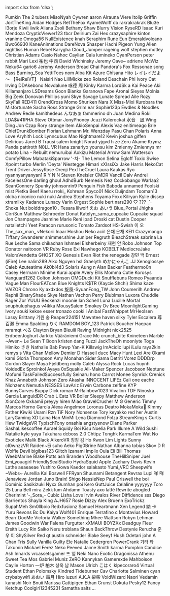 ﻿import clsx from 'clsx';


<!-- Reminder that not only HTML chars have to be escaped, MDX chars also need to be (such as a space followed by an underscore). -->
<Patronelt k="0" ias="1" sp="0" >Pumkin</Patronelt> <Patronelt k="0" ias="0" sp="0" >The 2 tubers</Patronelt> <Patronelt k="0" ias="1" sp="0" >MisoNyah</Patronelt> <Patronelt k="0" ias="0" sp="0" >Cywren</Patronelt> <Patronelt k="0" ias="0" sp="0" >aaron</Patronelt> 
<Patronelt k="0" ias="0" sp="0" >Alrauna</Patronelt> <Patronelt k="0" ias="1" sp="0" >Viere</Patronelt> <Patronelt k="0" ias="1" sp="0" >Itolip</Patronelt> <Patronelt k="0" ias="1" sp="0" >Griffin</Patronelt> <Patronelt k="0" ias="1" sp="0" >JortTheKing</Patronelt> 
<Patronelt k="0" ias="0" sp="0" >Aidan Hodges</Patronelt> <Patronelt k="0" ias="0" sp="0" >RetTheFox</Patronelt> <Patronelt k="0" ias="0" sp="0" >AyameWolff</Patronelt> <Patronelt k="0" ias="0" sp="0" >cb</Patronelt> <Patronelt k="0" ias="0" sp="0" >rakrakrakrak</Patronelt> 
<Patronelt k="0" ias="1" sp="0" >Blu3e</Patronelt> <Patronelt k="0" ias="1" sp="0" >I3orje</Patronelt> <Patronelt k="0" ias="1" sp="0" >Kiwii iiwik</Patronelt> <Patronelt k="0" ias="0" sp="0" >Aliana</Patronelt> <Patronelt k="0" ias="1" sp="0" >Zsoli</Patronelt> 
<Patronelt k="0" ias="0" sp="0" >Bethany Shaw</Patronelt> <Patronelt k="0" ias="0" sp="0" >Blurry Vision</Patronelt> <Patronelt k="0" ias="1" sp="0" >RyseRD</Patronelt> <Patronelt k="0" ias="0" sp="0" >Isaac Kuri Mendoza</Patronelt> <Patronelt k="0" ias="1" sp="0" >CrypticViewer123</Patronelt> 
<Patronelt k="0" ias="1" sp="0" >tbcr</Patronelt> <Patronelt k="0" ias="1" sp="0" >Delirium</Patronelt> <Patronelt k="0" ias="0" sp="0" >Zai Hex</Patronelt> <Patronelt k="0" ias="0" sp="0" >crazysaphire</Patronelt> <Patronelt k="0" ias="0" sp="0" >kinton</Patronelt> 
<Patronelt k="0" ias="1" sp="0" >vranime</Patronelt> <Patronelt k="0" ias="0" sp="0" >Omega56</Patronelt> <Patronelt k="0" ias="1" sp="0" >NullExistence</Patronelt> <Patronelt k="0" ias="1" sp="0" >knah</Patronelt> <Patronelt k="0" ias="0" sp="0" >Seraphim Rune</Patronelt> 
<Patronelt k="0" ias="0" sp="0" >Eun</Patronelt> <Patronelt k="0" ias="0" sp="0" >Emeraldvolcano</Patronelt> <Patronelt k="0" ias="0" sp="0" >Bwc66930</Patronelt> <Patronelt k="0" ias="1" sp="0" >KaneAnimations</Patronelt> <Patronelt k="0" ias="0" sp="0" >DareNova</Patronelt> 
<Patronelt k="0" ias="1" sp="0" >Shasper</Patronelt> <Patronelt k="0" ias="1" sp="0" >Hachi Pigeon</Patronelt> <Patronelt k="0" ias="0" sp="0" >Yung Alien</Patronelt> <Patronelt k="0" ias="0" sp="0" >nightliss</Patronelt> <Patronelt k="0" ias="0" sp="0" >Human Rebel</Patronelt> 
<Patronelt k="0" ias="1" sp="0" >Karygha</Patronelt> <Patronelt k="0" ias="0" sp="0" >Cloud&#0095;Jumper</Patronelt> <Patronelt k="0" ias="1" sp="0" >rageing wolf</Patronelt> <Patronelt k="0" ias="1" sp="0" >stephen motley</Patronelt> <Patronelt k="0" ias="0" sp="0" >Christian Adams</Patronelt> 
<Patronelt k="0" ias="0" sp="0" >Casio</Patronelt> <Patronelt k="0" ias="0" sp="0" >Nahoc</Patronelt> <Patronelt k="0" ias="1" sp="0" >Caylian Cala</Patronelt> <Patronelt k="0" ias="0" sp="0" >lumineko</Patronelt> <Patronelt k="0" ias="1" sp="0" >CyanPerson</Patronelt> 
<Patronelt k="0" ias="0" sp="0" >peter rabbit</Patronelt> <Patronelt k="0" ias="0" sp="0" >Mari</Patronelt> <Patronelt k="0" ias="0" sp="0" >Lexi</Patronelt> <Patronelt k="0" ias="1" sp="0" >祐也 中西</Patronelt> <Patronelt k="0" ias="1" sp="0" >David Wichinsky</Patronelt> 
<Patronelt k="0" ias="1" sp="0" >Jeremy</Patronelt> <Patronelt k="0" ias="1" sp="0" >Oave&#0126;</Patronelt> <Patronelt k="0" ias="0" sp="0" >adriene</Patronelt> <Patronelt k="0" ias="0" sp="0" >McWiz</Patronelt> <Patronelt k="0" ias="1" sp="0" >Neku64</Patronelt> 
<Patronelt k="0" ias="0" sp="0" >gario6</Patronelt> <Patronelt k="0" ias="1" sp="0" >Jeremy Anderson</Patronelt> <Patronelt k="0" ias="0" sp="0" >Bread Chai</Patronelt> <Patronelt k="0" ias="1" sp="0" >Pandora&#0039;s Fox</Patronelt> <Patronelt k="0" ias="1" sp="0" >Ressonae</Patronelt> 
<Patronelt k="0" ias="1" sp="0" >song</Patronelt> <Patronelt k="0" ias="0" sp="0" >Bass</Patronelt> <Patronelt k="0" ias="1" sp="0" >Burning&#0095;Sea</Patronelt> <Patronelt k="0" ias="0" sp="0" >YettiToes</Patronelt> <Patronelt k="0" ias="0" sp="0" >nom</Patronelt> 
<Patronelt k="0" ias="0" sp="0" >Aiba</Patronelt> <Patronelt k="0" ias="1" sp="0" >Kit Azure</Patronelt> <Patronelt k="0" ias="1" sp="0" >Chīsana Hito</Patronelt> <Patronelt k="0" ias="1" sp="0" >レイレイだよ～ 【ReiReiVT】</Patronelt> <Patronelt k="0" ias="0" sp="0" >Naisiri Nao</Patronelt> 
<Patronelt k="0" ias="1" sp="0" >LillMicke</Patronelt> <Patronelt k="0" ias="0" sp="0" >zeo</Patronelt> <Patronelt k="0" ias="0" sp="0" >Roland Deschain</Patronelt> <Patronelt k="0" ias="1" sp="0" >Phi</Patronelt> <Patronelt k="0" ias="0" sp="0" >Ivory</Patronelt> 
<Patronelt k="0" ias="1" sp="0" >Cat Irving</Patronelt> <Patronelt k="0" ias="0" sp="0" >DDAkebono</Patronelt> <Patronelt k="0" ias="0" sp="0" >Novdalune</Patronelt> <Patronelt k="0" ias="1" sp="0" >咏德 周</Patronelt> <Patronelt k="0" ias="0" sp="0" >Kinky Karma</Patronelt> 
<Patronelt k="0" ias="1" sp="0" >LordSk</Patronelt> <Patronelt k="0" ias="0" sp="0" >a</Patronelt> <Patronelt k="0" ias="0" sp="0" >Kai Peace</Patronelt> <Patronelt k="0" ias="0" sp="0" >Aki</Patronelt> <Patronelt k="0" ias="1" sp="0" >Killamanjaro</Patronelt> 
<Patronelt k="0" ias="0" sp="0" >LSDreams</Patronelt> <Patronelt k="0" ias="1" sp="0" >Goon</Patronelt> <Patronelt k="0" ias="0" sp="0" >Bianka Garanova</Patronelt> <Patronelt k="0" ias="1" sp="0" >Fape</Patronelt> <Patronelt k="0" ias="1" sp="0" >Aronai Sieyes</Patronelt> 
<Patronelt k="0" ias="1" sp="0" >Molnia</Patronelt> <Patronelt k="0" ias="0" sp="0" >Big Zeek</Patronelt> <Patronelt k="0" ias="0" sp="0" >Donovan Phillips</Patronelt> <Patronelt k="0" ias="0" sp="0" >yuni</Patronelt> <Patronelt k="0" ias="0" sp="0" >Skye Savage</Patronelt> 
<Patronelt k="0" ias="0" sp="0" >Lunate Spread</Patronelt> <Patronelt k="0" ias="1" sp="0" >Aile Rozy</Patronelt> <Patronelt k="0" ias="1" sp="0" >SkyFall</Patronelt> <Patronelt k="0" ias="0" sp="0" >RED411</Patronelt> <Patronelt k="0" ias="0" sp="0" >OrendCross</Patronelt> 
<Patronelt k="0" ias="0" sp="0" >Momo Shuriken</Patronelt> <Patronelt k="0" ias="0" sp="0" >Nara X</Patronelt> <Patronelt k="0" ias="0" sp="0" >Miss&#0045;Mixi</Patronelt> <Patronelt k="0" ias="1" sp="0" >Kurobara the Misfortunate</Patronelt> <Patronelt k="0" ias="0" sp="0" >Sacha Ross</Patronelt> 
<Patronelt k="0" ias="1" sp="0" >Strange Grim</Patronelt> <Patronelt k="0" ias="1" sp="0" >ear</Patronelt> <Patronelt k="0" ias="0" sp="0" >Sophie123p</Patronelt> <Patronelt k="0" ias="0" sp="0" >Ewdles &#0038; Noodles</Patronelt> <Patronelt k="0" ias="1" sp="0" >Andrew Redle</Patronelt> 
<Patronelt k="0" ias="0" sp="0" >kamithedeus</Patronelt> <Patronelt k="0" ias="0" sp="0" >んなあぁ</Patronelt> <Patronelt k="0" ias="1" sp="0" >fammerino</Patronelt> <Patronelt k="0" ias="1" sp="0" >dh</Patronelt> <Patronelt k="0" ias="0" sp="0" >Juan Medina</Patronelt> 
<Patronelt k="0" ias="0" sp="0" >Roki</Patronelt> <Patronelt k="0" ias="0" sp="0" >LDA&#0036;&#0035;41PHA</Patronelt> <Patronelt k="0" ias="1" sp="0" >Steve Ottmar</Patronelt> <Patronelt k="0" ias="1" sp="0" >JonyPhoney</Patronelt> <Patronelt k="0" ias="0" sp="0" >Jcuzi</Patronelt> 
<Patronelt k="0" ias="0" sp="0" >Kalerockat</Patronelt> <Patronelt k="0" ias="1" sp="0" >水音　凪</Patronelt> <Patronelt k="0" ias="0" sp="0" >Wing Ding</Patronelt> <Patronelt k="0" ias="1" sp="0" >Jon Czap</Patronelt> <Patronelt k="0" ias="0" sp="0" >Rory</Patronelt> 
<Patronelt k="0" ias="1" sp="0" >strange item</Patronelt> <Patronelt k="0" ias="1" sp="0" >AkioSenpai</Patronelt> <Patronelt k="0" ias="1" sp="0" >Alexis Vaz</Patronelt> <Patronelt k="0" ias="1" sp="0" >enitimeago</Patronelt> <Patronelt k="0" ias="0" sp="0" >Brie</Patronelt> 
<Patronelt k="0" ias="0" sp="0" >ChiefDrunkBomber</Patronelt> <Patronelt k="0" ias="1" sp="0" >Florian Lehmann</Patronelt> <Patronelt k="0" ias="1" sp="0" >Mr&#0046; Wenzday</Patronelt> <Patronelt k="0" ias="1" sp="0" >Pasu Chan</Patronelt> <Patronelt k="0" ias="0" sp="0" >Polaris</Patronelt> 
<Patronelt k="0" ias="1" sp="0" >Anna Love</Patronelt> <Patronelt k="0" ias="1" sp="0" >Aryhith</Patronelt> <Patronelt k="0" ias="0" sp="0" >Lock</Patronelt> <Patronelt k="0" ias="0" sp="0" >Lynncubus</Patronelt> <Patronelt k="0" ias="1" sp="0" >Mao</Patronelt> 
<Patronelt k="0" ias="0" sp="0" >Nightmare12</Patronelt> <Patronelt k="0" ias="0" sp="0" >Kevin</Patronelt> <Patronelt k="0" ias="1" sp="0" >joshua giffen</Patronelt> <Patronelt k="0" ias="0" sp="0" >Delirious</Patronelt> <Patronelt k="0" ias="0" sp="0" >Jared B Trausi</Patronelt> 
<Patronelt k="0" ias="0" sp="0" >salem knight</Patronelt> <Patronelt k="0" ias="1" sp="0" >Norad</Patronelt> <Patronelt k="0" ias="0" sp="0" >yjgvd</Patronelt> <Patronelt k="0" ias="1" sp="0" >h ze</Patronelt> <Patronelt k="0" ias="1" sp="0" >Zeru Akame</Patronelt> 
<Patronelt k="0" ias="0" sp="0" >Krymz Panda</Patronelt> <Patronelt k="0" ias="0" sp="0" >pattiroth</Patronelt> <Patronelt k="0" ias="0" sp="0" >N0LL VR</Patronelt> <Patronelt k="0" ias="0" sp="0" >Hana</Patronelt> <Patronelt k="0" ias="0" sp="0" >zanariyo</Patronelt> 
<Patronelt k="0" ias="1" sp="0" >younsu kim</Patronelt> <Patronelt k="0" ias="1" sp="0" >Zmienny Zmiennys</Patronelt> <Patronelt k="0" ias="0" sp="0" >mr potato</Patronelt> <Patronelt k="0" ias="0" sp="0" >Lina &#0045; Rebuilt</Patronelt> <Patronelt k="0" ias="1" sp="0" >nemuruibai</Patronelt> 
<Patronelt k="0" ias="1" sp="0" >Aokizu</Patronelt> <Patronelt k="0" ias="0" sp="0" >Material Arrow</Patronelt> <Patronelt k="0" ias="1" sp="0" >Sam Watterson</Patronelt> <Patronelt k="0" ias="0" sp="0" >ComfyPillow</Patronelt> <Patronelt k="0" ias="0" sp="0" >MabatakiSparrow</Patronelt> 
<Patronelt k="0" ias="0" sp="0" >&#0039;&#0045;차&#0045;</Patronelt> <Patronelt k="0" ias="0" sp="0" >The Lemon</Patronelt> <Patronelt k="0" ias="0" sp="0" >Selina Egloff</Patronelt> <Patronelt k="0" ias="0" sp="0" >Toxic Swise</Patronelt> <Patronelt k="0" ias="1" sp="0" >Xpoint</Patronelt> 
<Patronelt k="0" ias="0" sp="0" >turbo</Patronelt> <Patronelt k="0" ias="0" sp="0" >Merlin &#0039;Deyta&#0039; Niestegge</Patronelt> <Patronelt k="0" ias="1" sp="0" >Himari</Patronelt> <Patronelt k="0" ias="0" sp="0" >xXIssiXx</Patronelt> <Patronelt k="0" ias="0" sp="0" >Jake Harris</Patronelt> 
<Patronelt k="0" ias="1" sp="0" >NekoCat</Patronelt> <Patronelt k="0" ias="0" sp="0" >Trent Driver</Patronelt> <Patronelt k="0" ias="0" sp="0" >JessyRose</Patronelt> <Patronelt k="0" ias="0" sp="0" >Orenji</Patronelt> <Patronelt k="0" ias="0" sp="0" >PexTheCruel</Patronelt> 
<Patronelt k="0" ias="0" sp="0" >Laura Kaukas</Patronelt> <Patronelt k="0" ias="1" sp="0" >Ryo</Patronelt> <Patronelt k="0" ias="0" sp="0" >nyannyanyanyan1</Patronelt> <Patronelt k="0" ias="0" sp="0" >R Y N N</Patronelt> <Patronelt k="0" ias="1" sp="0" >Steven Kneisler</Patronelt> 
<Patronelt k="0" ias="0" sp="0" >CMDR Vancil</Patronelt> <Patronelt k="0" ias="0" sp="0" >Dalv Andrei</Patronelt> <Patronelt k="0" ias="0" sp="0" >FacelessOne</Patronelt> <Patronelt k="0" ias="0" sp="0" >darling ghoul</Patronelt> <Patronelt k="0" ias="1" sp="0" >AdhdBurb</Patronelt> 
<Patronelt k="0" ias="0" sp="0" >Nemesis</Patronelt> <Patronelt k="0" ias="0" sp="0" >Nez</Patronelt> <Patronelt k="0" ias="1" sp="0" >Cockobango</Patronelt> <Patronelt k="0" ias="0" sp="0" >Warlaa2</Patronelt> <Patronelt k="0" ias="0" sp="0" >SeanConnery</Patronelt> 
<Patronelt k="0" ias="1" sp="0" >Spunky</Patronelt> <Patronelt k="0" ias="1" sp="0" >johnsonrin9</Patronelt> <Patronelt k="0" ias="0" sp="0" >Penguin Fish</Patronelt> <Patronelt k="0" ias="0" sp="0" >Baboda</Patronelt> <Patronelt k="0" ias="1" sp="0" >unnamed</Patronelt> 
<Patronelt k="0" ias="1" sp="0" >Foolski</Patronelt> <Patronelt k="0" ias="1" sp="0" >mist</Patronelt> <Patronelt k="0" ias="1" sp="0" >Pietka</Patronelt> <Patronelt k="0" ias="0" sp="0" >Beef Kaeru</Patronelt> <Patronelt k="0" ias="1" sp="0" >rroki&#0095;</Patronelt> 
<Patronelt k="0" ias="1" sp="0" >Kohrean</Patronelt> <Patronelt k="0" ias="0" sp="0" >Spyco01</Patronelt> <Patronelt k="0" ias="0" sp="0" >Nick Duijndam</Patronelt> <Patronelt k="0" ias="0" sp="0" >Tooman13</Patronelt> <Patronelt k="0" ias="0" sp="0" >okiba niconico</Patronelt> 
<Patronelt k="0" ias="0" sp="0" >nuki nuki</Patronelt> <Patronelt k="0" ias="0" sp="0" >Andrea Stephens</Patronelt> <Patronelt k="0" ias="0" sp="0" >Toyama</Patronelt> <Patronelt k="0" ias="0" sp="0" >Foxx</Patronelt> <Patronelt k="0" ias="0" sp="0" >Kilryan</Patronelt> 
<Patronelt k="0" ias="0" sp="0" >Kylie</Patronelt> <Patronelt k="0" ias="0" sp="0" >dissep</Patronelt> <Patronelt k="0" ias="0" sp="0" >xtramilky</Patronelt> <Patronelt k="0" ias="0" sp="0" >Kadance Lunacy</Patronelt> <Patronelt k="0" ias="1" sp="0" >Varin</Patronelt> 
<Patronelt k="0" ias="0" sp="0" >Orgest</Patronelt> <Patronelt k="0" ias="0" sp="0" >Sophie</Patronelt> <Patronelt k="0" ias="0" sp="0" >bert</Patronelt> <Patronelt k="0" ias="0" sp="0" >nars290</Patronelt> <Patronelt k="0" ias="0" sp="0" >♡ &#0063;&#0063;&#0063; ˎˊ˗</Patronelt> 
<Patronelt k="0" ias="0" sp="0" >Shoka Nut</Patronelt> <Patronelt k="0" ias="0" sp="0" >bolddragon10 &#0046;</Patronelt> <Patronelt k="0" ias="1" sp="0" >Tesara</Patronelt> <Patronelt k="0" ias="1" sp="0" >lilwolf</Patronelt> <Patronelt k="0" ias="1" sp="0" >えお あいう</Patronelt> 
<Patronelt k="0" ias="0" sp="0" >Blue&#0095;Portal</Patronelt> <Patronelt k="0" ias="0" sp="0" >Jhigha</Patronelt> <Patronelt k="0" ias="0" sp="0" >CirriSun</Patronelt> <Patronelt k="0" ias="1" sp="0" >Matthew Schroeder</Patronelt> <Patronelt k="0" ias="0" sp="0" >Donut</Patronelt> 
<Patronelt k="0" ias="0" sp="0" >Katelyn&#0095;sama&#0095;cupcake Cupcake squad</Patronelt> <Patronelt k="0" ias="1" sp="0" >Jon Champagne</Patronelt> <Patronelt k="0" ias="0" sp="0" >Jasmine Marie</Patronelt> <Patronelt k="0" ias="0" sp="0" >Reni</Patronelt> <Patronelt k="0" ias="0" sp="0" >ipad</Patronelt> 
<Patronelt k="0" ias="0" sp="0" >Droski</Patronelt> <Patronelt k="0" ias="1" sp="0" >cat</Patronelt> <Patronelt k="0" ias="1" sp="0" >Dustin Cooper</Patronelt> <Patronelt k="0" ias="0" sp="0" >natalietchi</Patronelt> <Patronelt k="0" ias="0" sp="0" >Yeet</Patronelt> 
<Patronelt k="0" ias="0" sp="0" >Paracon</Patronelt> <Patronelt k="0" ias="0" sp="0" >rurusonic</Patronelt> <Patronelt k="0" ias="1" sp="0" >Tomato</Patronelt> <Patronelt k="0" ias="0" sp="0" >Zardsot</Patronelt> <Patronelt k="0" ias="0" sp="0" >HS&#0045;Swish</Patronelt> 
<Patronelt k="0" ias="0" sp="0" >이 오</Patronelt> <Patronelt k="0" ias="1" sp="0" >The&#0095;sax&#0095;man&#0095;</Patronelt> <Patronelt k="0" ias="0" sp="0" >vNekorii</Patronelt> <Patronelt k="0" ias="0" sp="0" >Inaar</Patronelt> <Patronelt k="0" ias="0" sp="0" >Hoshou Neko</Patronelt> 
<Patronelt k="0" ias="0" sp="0" >aciil</Patronelt> <Patronelt k="0" ias="1" sp="0" >은채 은채</Patronelt> <Patronelt k="0" ias="1" sp="0" >KEI1</Patronelt> <Patronelt k="0" ias="1" sp="0" >Crazymango</Patronelt> <Patronelt k="0" ias="0" sp="0" >Tiffany</Patronelt> 
<Patronelt k="0" ias="1" sp="0" >Swanderer</Patronelt> <Patronelt k="0" ias="0" sp="0" >shimmer&#0046;shine</Patronelt> <Patronelt k="0" ias="0" sp="0" >Juniper Regruth</Patronelt> <Patronelt k="0" ias="0" sp="0" >BleachStreak</Patronelt> <Patronelt k="0" ias="0" sp="0" >sabrina La Rue</Patronelt> 
<Patronelt k="0" ias="1" sp="0" >Leche Sama</Patronelt> <Patronelt k="0" ias="0" sp="0" >chikachan</Patronelt> <Patronelt k="0" ias="1" sp="0" >Ishmael Elsherbeiny</Patronelt> <Patronelt k="0" ias="0" sp="0" >재현 안</Patronelt> <Patronelt k="0" ias="1" sp="0" >Robo Johnson</Patronelt> 
<Patronelt k="0" ias="0" sp="0" >Top Donator</Patronelt> <Patronelt k="0" ias="0" sp="0" >naitooon</Patronelt> <Patronelt k="0" ias="0" sp="0" >VR Ruby Rose</Patronelt> <Patronelt k="0" ias="0" sp="0" >Exi Nawhego</Patronelt> <Patronelt k="0" ias="1" sp="0" >KOBELT</Patronelt> 
<Patronelt k="0" ias="0" sp="0" >MediocreJake</Patronelt> <Patronelt k="0" ias="0" sp="0" >ValoraVendetta</Patronelt> <Patronelt k="0" ias="0" sp="0" >GHOST XO</Patronelt> <Patronelt k="0" ias="0" sp="0" >Genesis Evan</Patronelt> <Patronelt k="0" ias="1" sp="0" >Riot the renegade</Patronelt> 
<Patronelt k="0" ias="1" sp="0" >창민 백</Patronelt> <Patronelt k="0" ias="0" sp="0" >Ernest &#0040;iFire&#0041; Lee</Patronelt> <Patronelt k="0" ias="1" sp="0" >nalim289</Patronelt> <Patronelt k="0" ias="1" sp="0" >Aiko Nguyen</Patronelt> <Patronelt k="0" ias="0" sp="0" >hsl</Patronelt> 
<Patronelt k="0" ias="1" sp="0" >Graelyth</Patronelt> <Patronelt k="0" ias="0" sp="0" >めかにゃんこ</Patronelt> <Patronelt k="0" ias="1" sp="0" >JJ</Patronelt> <Patronelt k="0" ias="0" sp="0" >Xenoglossye</Patronelt> <Patronelt k="0" ias="1" sp="0" >Caleb</Patronelt> 
<Patronelt k="0" ias="0" sp="0" >Azuteatime</Patronelt> <Patronelt k="0" ias="0" sp="0" >Ak0bl4d3</Patronelt> <Patronelt k="0" ias="1" sp="0" >Solaris Aung</Patronelt> <Patronelt k="0" ias="0" sp="0" >n</Patronelt> <Patronelt k="0" ias="0" sp="0" >Alan Backer</Patronelt> 
<Patronelt k="0" ias="0" sp="0" >Feathermo0n</Patronelt> <Patronelt k="0" ias="0" sp="0" >Casey Hermann</Patronelt> <Patronelt k="0" ias="0" sp="0" >Minime</Patronelt> <Patronelt k="0" ias="1" sp="0" >Kurai</Patronelt> <Patronelt k="0" ias="0" sp="0" >apple</Patronelt> 
<Patronelt k="0" ias="0" sp="0" >Avery Ellis</Patronelt> <Patronelt k="0" ias="0" sp="0" >Momma Cutie</Patronelt> <Patronelt k="0" ias="0" sp="0" >Korosys</Patronelt> <Patronelt k="0" ias="0" sp="0" >Vanguard1262</Patronelt> <Patronelt k="0" ias="1" sp="0" >Colton Johnson</Patronelt> 
<Patronelt k="0" ias="1" sp="0" >OMGDucki</Patronelt> <Patronelt k="0" ias="1" sp="0" >Kit</Patronelt> <Patronelt k="0" ias="0" sp="0" >Snufflebuns</Patronelt> <Patronelt k="0" ias="0" sp="0" >Romeo</Patronelt> <Patronelt k="0" ias="1" sp="0" >Pyaanda</Patronelt> 
<Patronelt k="0" ias="0" sp="0" >Vague Man</Patronelt> <Patronelt k="0" ias="0" sp="0" >FlourEATcan</Patronelt> <Patronelt k="0" ias="0" sp="0" >Blue Knights</Patronelt> <Patronelt k="0" ias="0" sp="0" >K&#0036;TR &#0040;Kaycie Shchi&#0041;</Patronelt> <Patronelt k="0" ias="0" sp="0" >Shima kaze</Patronelt> 
<Patronelt k="0" ias="1" sp="0" >VAIZOR</Patronelt> <Patronelt k="0" ias="1" sp="0" >Chrono Ky</Patronelt> <Patronelt k="0" ias="0" sp="0" >axdxdos</Patronelt> <Patronelt k="0" ias="0" sp="0" >旋風&#0045;SyuanFong&#0095;TW</Patronelt> <Patronelt k="0" ias="0" sp="0" >John Coumerilh</Patronelt> 
<Patronelt k="0" ias="0" sp="0" >Andrew</Patronelt> <Patronelt k="0" ias="1" sp="0" >Raphii</Patronelt> <Patronelt k="0" ias="0" sp="0" >BinaryShade</Patronelt> <Patronelt k="0" ias="1" sp="0" >Skye</Patronelt> <Patronelt k="0" ias="0" sp="0" >Nathan Vachon</Patronelt> 
<Patronelt k="0" ias="0" sp="0" >Perry</Patronelt> <Patronelt k="0" ias="1" sp="0" >Blublman</Patronelt> <Patronelt k="0" ias="1" sp="0" >Luxora</Patronelt> <Patronelt k="0" ias="0" sp="0" >Chuddie</Patronelt> <Patronelt k="0" ias="0" sp="0" >Rager</Patronelt> 
<Patronelt k="0" ias="1" sp="0" >Zor</Patronelt> <Patronelt k="0" ias="0" sp="0" >YUUU</Patronelt> <Patronelt k="0" ias="0" sp="0" >Beckenzi</Patronelt> <Patronelt k="0" ias="0" sp="0" >moonie</Patronelt> <Patronelt k="0" ias="1" sp="0" >Ian Schell</Patronelt> 
<Patronelt k="0" ias="1" sp="0" >Luna Lucille</Patronelt> <Patronelt k="0" ias="0" sp="0" >Mortal</Patronelt> <Patronelt k="0" ias="1" sp="0" >snuphuluphagus</Patronelt> <Patronelt k="0" ias="1" sp="0" >v4ikka</Patronelt> <Patronelt k="0" ias="0" sp="0" >MousySalem</Patronelt> 
<Patronelt k="0" ias="0" sp="0" >Smokey Ov</Patronelt> <Patronelt k="0" ias="0" sp="0" >Bree</Patronelt> <Patronelt k="0" ias="0" sp="0" >MoonlightGaming</Patronelt> <Patronelt k="0" ias="1" sp="0" >Ivory</Patronelt> <Patronelt k="0" ias="0" sp="0" >souki</Patronelt> 
<Patronelt k="0" ias="1" sp="0" >kekse esser</Patronelt> <Patronelt k="0" ias="1" sp="0" >tronazo</Patronelt> <Patronelt k="0" ias="0" sp="0" >cooki i</Patronelt> <Patronelt k="0" ias="0" sp="0" >Anibal</Patronelt> <Patronelt k="0" ias="0" sp="0" >FastWhippet</Patronelt> 
<Patronelt k="0" ias="0" sp="0" >MrHeolsen</Patronelt> <Patronelt k="0" ias="1" sp="0" >Lassy</Patronelt> <Patronelt k="0" ias="0" sp="0" >Brittany</Patronelt> <Patronelt k="0" ias="1" sp="0" >기원 송</Patronelt> <Patronelt k="0" ias="1" sp="0" >Reaper224151</Patronelt> 
<Patronelt k="0" ias="1" sp="0" >Mawntee</Patronelt> <Patronelt k="0" ias="1" sp="0" >haven silky</Patronelt> <Patronelt k="0" ias="1" sp="0" >Tyler Escalera</Patronelt> <Patronelt k="0" ias="1" sp="0" >尊 百瀬</Patronelt> <Patronelt k="0" ias="0" sp="0" >Emma Spalding</Patronelt> 
<Patronelt k="0" ias="1" sp="0" >りく</Patronelt> <Patronelt k="0" ias="0" sp="0" >RAMDOM BOY&#0095;123</Patronelt> <Patronelt k="0" ias="1" sp="0" >Patrick Boucher</Patronelt> <Patronelt k="0" ias="1" sp="0" >Haepax</Patronelt> <Patronelt k="0" ias="0" sp="0" >mramqt</Patronelt> 
<Patronelt k="0" ias="1" sp="0" >べる</Patronelt> <Patronelt k="0" ias="1" sp="0" >Clayton Bryan</Patronelt> <Patronelt k="0" ias="0" sp="0" >Bleuiii</Patronelt> <Patronelt k="0" ias="1" sp="0" >Raving Midnight</Patronelt> <Patronelt k="0" ias="1" sp="0" >nick2525</Patronelt> 
<Patronelt k="0" ias="0" sp="0" >ErdbeerJoghurt</Patronelt> <Patronelt k="0" ias="1" sp="0" >Jarkko Vääräniemi</Patronelt> <Patronelt k="0" ias="1" sp="0" >Grace Mc</Patronelt> <Patronelt k="0" ias="1" sp="0" >crunch&#0095;bite</Patronelt> <Patronelt k="0" ias="1" sp="0" >Knineteen</Patronelt> 
<Patronelt k="0" ias="1" sp="0" >Marble</Patronelt> <Patronelt k="0" ias="1" sp="0" >&#0126;Awen&#0126;</Patronelt> <Patronelt k="0" ias="0" sp="0" >Le Sean T Boon</Patronelt> <Patronelt k="0" ias="1" sp="0" >kristen dang</Patronelt> <Patronelt k="0" ias="0" sp="0" >Fuzzi</Patronelt> 
<Patronelt k="0" ias="1" sp="0" >JackTheOh</Patronelt> <Patronelt k="0" ias="1" sp="0" >moonlyte</Patronelt> <Patronelt k="0" ias="0" sp="0" >Toga Himiko</Patronelt> <Patronelt k="0" ias="1" sp="0" >さき</Patronelt> <Patronelt k="0" ias="0" sp="0" >Nathalie</Patronelt> 
<Patronelt k="0" ias="1" sp="0" >Bab</Patronelt> <Patronelt k="0" ias="0" sp="0" >Pawp</Patronelt> <Patronelt k="0" ias="1" sp="0" >Yan&#0045;K</Patronelt> <Patronelt k="0" ias="1" sp="0" >Killswig</Patronelt> <Patronelt k="0" ias="0" sp="0" >ImAcidic</Patronelt> 
<Patronelt k="0" ias="0" sp="0" >lupi</Patronelt> <Patronelt k="0" ias="1" sp="0" >iLulu</Patronelt> <Patronelt k="0" ias="1" sp="0" >raya2kin</Patronelt> <Patronelt k="0" ias="1" sp="0" >remys s</Patronelt> <Patronelt k="0" ias="1" sp="0" >Vita Chan</Patronelt> 
<Patronelt k="0" ias="0" sp="0" >Mellow</Patronelt> <Patronelt k="0" ias="1" sp="0" >Demier D Hassell</Patronelt> <Patronelt k="0" ias="0" sp="0" >ducc</Patronelt> <Patronelt k="0" ias="1" sp="0" >Macy Hunt</Patronelt> <Patronelt k="0" ias="1" sp="0" >Lexi</Patronelt> 
<Patronelt k="0" ias="0" sp="0" >Are</Patronelt> <Patronelt k="0" ias="0" sp="0" >Okami kami</Patronelt> <Patronelt k="0" ias="1" sp="0" >Gloria Thompson</Patronelt> <Patronelt k="0" ias="0" sp="0" >Amy Monahan</Patronelt> <Patronelt k="0" ias="1" sp="0" >Sider Sama</Patronelt> 
<Patronelt k="0" ias="1" sp="0" >Detriti Vorez</Patronelt> <Patronelt k="0" ias="1" sp="0" >DDDDrp</Patronelt> <Patronelt k="0" ias="0" sp="0" >Gordon Slayer</Patronelt> <Patronelt k="0" ias="0" sp="0" >Maya Fjeldberg</Patronelt> <Patronelt k="0" ias="1" sp="0" >molly</Patronelt> 
<Patronelt k="0" ias="0" sp="0" >Caleb</Patronelt> <Patronelt k="0" ias="0" sp="0" >Alyssa Rock</Patronelt> <Patronelt k="0" ias="1" sp="0" >Lucas huynh</Patronelt> <Patronelt k="0" ias="0" sp="0" >VoidedEx</Patronelt> <Patronelt k="0" ias="1" sp="0" >Sproinkol</Patronelt> 
<Patronelt k="0" ias="0" sp="0" >Ayaya</Patronelt> <Patronelt k="0" ias="1" sp="0" >0xSquakie</Patronelt> <Patronelt k="0" ias="0" sp="0" >All&#0045;Maker</Patronelt> <Patronelt k="0" ias="0" sp="0" >Spencer Jacobson</Patronelt> <Patronelt k="0" ias="1" sp="0" >Neptune Mofumi</Patronelt> 
<Patronelt k="0" ias="1" sp="0" >TaskFailedSuccessfully</Patronelt> <Patronelt k="0" ias="0" sp="0" >Seinaru hono</Patronelt> <Patronelt k="0" ias="0" sp="0" >Carrot Monee</Patronelt> <Patronelt k="0" ias="1" sp="0" >Synrick Crenick</Patronelt> <Patronelt k="0" ias="1" sp="0" >Khaz</Patronelt> 
<Patronelt k="0" ias="1" sp="0" >Annabeth Johnson</Patronelt> <Patronelt k="0" ias="1" sp="0" >Zero Akasha</Patronelt> <Patronelt k="0" ias="1" sp="0" >INNOCENT LIFEz</Patronelt> <Patronelt k="0" ias="1" sp="0" >Cali</Patronelt> <Patronelt k="0" ias="0" sp="0" >one eache</Patronelt> 
<Patronelt k="0" ias="0" sp="0" >Niohzens</Patronelt> <Patronelt k="0" ias="1" sp="0" >Nemutia</Patronelt> <Patronelt k="0" ias="1" sp="0" >NESSES</Patronelt> <Patronelt k="0" ias="0" sp="0" >LavAriz</Patronelt> <Patronelt k="0" ias="1" sp="0" >Erwin Carbone</Patronelt> 
<Patronelt k="0" ias="0" sp="0" >zelfine</Patronelt> <Patronelt k="0" ias="0" sp="0" >KYP</Patronelt> <Patronelt k="0" ias="1" sp="0" >BunnyCurves</Patronelt> <Patronelt k="0" ias="0" sp="0" >Buppy</Patronelt> <Patronelt k="0" ias="0" sp="0" >Dick roman</Patronelt> 
<Patronelt k="0" ias="0" sp="0" >MrRainbow1023</Patronelt> <Patronelt k="0" ias="1" sp="0" >Vivalion</Patronelt> <Patronelt k="0" ias="1" sp="0" >TDF</Patronelt> <Patronelt k="0" ias="0" sp="0" >Ninoska Garcia</Patronelt> <Patronelt k="0" ias="0" sp="0" >LanguidDR</Patronelt> 
<Patronelt k="0" ias="0" sp="0" >Crab L</Patronelt> <Patronelt k="0" ias="0" sp="0" >Eatz VR</Patronelt> <Patronelt k="0" ias="0" sp="0" >Boiler</Patronelt> <Patronelt k="0" ias="0" sp="0" >Sleepy</Patronelt> <Patronelt k="0" ias="1" sp="0" >Matthew Anderson</Patronelt> 
<Patronelt k="0" ias="1" sp="0" >XionCore</Patronelt> <Patronelt k="0" ias="1" sp="0" >Oxkamii</Patronelt> <Patronelt k="0" ias="1" sp="0" >preyyy</Patronelt> <Patronelt k="0" ias="1" sp="0" >hiren</Patronelt> <Patronelt k="0" ias="0" sp="0" >Miao</Patronelt> 
<Patronelt k="0" ias="0" sp="0" >GravelCrusher</Patronelt> <Patronelt k="0" ias="0" sp="0" >M G</Patronelt> <Patronelt k="0" ias="1" sp="0" >Generic Timmy</Patronelt> <Patronelt k="0" ias="1" sp="0" >Marcos Horno García</Patronelt> <Patronelt k="0" ias="0" sp="0" >Alexa Angelmon</Patronelt> 
<Patronelt k="0" ias="1" sp="0" >Loronus Deatro</Patronelt> <Patronelt k="0" ias="0" sp="0" >MokaMoka🩷</Patronelt> <Patronelt k="0" ias="1" sp="0" >Klmmy</Patronelt> <Patronelt k="0" ias="1" sp="0" >Father</Patronelt> <Patronelt k="0" ias="1" sp="0" >Kiwiki Usami</Patronelt> 
<Patronelt k="0" ias="0" sp="0" >Rzn TiF</Patronelt> <Patronelt k="0" ias="1" sp="0" >Nory Nonsense</Patronelt> <Patronelt k="0" ias="0" sp="0" >Tory</Patronelt> <Patronelt k="0" ias="1" sp="0" >keyakko</Patronelt> <Patronelt k="0" ias="1" sp="0" >red her</Patronelt> 
<Patronelt k="0" ias="0" sp="0" >Austin</Patronelt> <Patronelt k="0" ias="0" sp="0" >LaryGaming XD</Patronelt> <Patronelt k="0" ias="0" sp="0" >Laina</Patronelt> <Patronelt k="0" ias="0" sp="0" >Han MinMi</Patronelt> <Patronelt k="0" ias="1" sp="0" >Lena Diamond</Patronelt> 
<Patronelt k="0" ias="0" sp="0" >Folza</Patronelt> <Patronelt k="0" ias="1" sp="0" >StreamKing s</Patronelt> <Patronelt k="0" ias="0" sp="0" >Curtis Hew</Patronelt> <Patronelt k="0" ias="0" sp="0" >TwidgeVR</Patronelt> <Patronelt k="0" ias="0" sp="0" >TypischTony</Patronelt> 
<Patronelt k="0" ias="0" sp="0" >onashia</Patronelt> <Patronelt k="0" ias="1" sp="0" >angstysnow</Patronelt> <Patronelt k="0" ias="1" sp="0" >Diane Parker</Patronelt> <Patronelt k="0" ias="1" sp="0" >SashaLikescoffee</Patronelt> <Patronelt k="0" ias="0" sp="0" >Aurael</Patronelt> 
<Patronelt k="0" ias="0" sp="0" >Squidy Boi</Patronelt> <Patronelt k="0" ias="1" sp="0" >Kisu</Patronelt> <Patronelt k="0" ias="0" sp="0" >Noelia Park</Patronelt> <Patronelt k="0" ias="0" sp="0" >Illume</Patronelt> <Patronelt k="0" ias="1" sp="0" >A Wild Sushi</Patronelt> 
<Patronelt k="0" ias="0" sp="0" >Natalie</Patronelt> <Patronelt k="0" ias="0" sp="0" >kyle</Patronelt> <Patronelt k="0" ias="1" sp="0" >yuya Takuhara</Patronelt> <Patronelt k="0" ias="0" sp="0" >dcboss 2&#0046;0</Patronelt> <Patronelt k="0" ias="0" sp="0" >Chtipz Tonghk</Patronelt> 
<Patronelt k="0" ias="0" sp="0" >KarmaTem</Patronelt> <Patronelt k="0" ias="0" sp="0" >Wat No</Patronelt> <Patronelt k="0" ias="0" sp="0" >Exoticlex</Patronelt> <Patronelt k="0" ias="0" sp="0" >Malik Black</Patronelt> <Patronelt k="0" ias="0" sp="0" >AikeroVR</Patronelt> 
<Patronelt k="0" ias="1" sp="0" >징징 김</Patronelt> <Patronelt k="0" ias="1" sp="0" >Ho Kwon Lim</Patronelt> <Patronelt k="0" ias="0" sp="0" >Lights</Patronelt> <Patronelt k="0" ias="1" sp="0" >Sunny</Patronelt> <Patronelt k="0" ias="0" sp="0" >cl0wnzzVR</Patronelt> 
<Patronelt k="0" ias="0" sp="0" >Raiden&#0126;Ei</Patronelt> <Patronelt k="0" ias="1" sp="0" >suho</Patronelt> <Patronelt k="0" ias="0" sp="0" >Aeko</Patronelt> <Patronelt k="0" ias="1" sp="0" >Pig0Brine</Patronelt> <Patronelt k="0" ias="1" sp="0" >Nathan</Patronelt> 
<Patronelt k="0" ias="0" sp="0" >Albanna</Patronelt> <Patronelt k="0" ias="1" sp="0" >tobias Skov</Patronelt> <Patronelt k="0" ias="1" sp="0" >D R</Patronelt> <Patronelt k="0" ias="1" sp="0" >Wolfie Devil</Patronelt> <Patronelt k="0" ias="0" sp="0" >bigibas123</Patronelt> 
<Patronelt k="0" ias="0" sp="0" >Glitch Izanami</Patronelt> <Patronelt k="0" ias="0" sp="0" >Implix</Patronelt> <Patronelt k="0" ias="0" sp="0" >Oula</Patronelt> <Patronelt k="0" ias="0" sp="0" >Eli</Patronelt> <Patronelt k="0" ias="0" sp="0" >Bill Thomas</Patronelt> 
<Patronelt k="0" ias="0" sp="0" >WeebMarine</Patronelt> <Patronelt k="0" ias="0" sp="0" >Blake Potts</Patronelt> <Patronelt k="0" ias="1" sp="0" >ash</Patronelt> <Patronelt k="0" ias="1" sp="0" >Branden Woodhouse</Patronelt> <Patronelt k="0" ias="0" sp="0" >TheHillSniper</Patronelt> 
<Patronelt k="0" ias="0" sp="0" >Juel</Patronelt> <Patronelt k="0" ias="0" sp="0" >Emi&#0095;youagirl</Patronelt> <Patronelt k="0" ias="0" sp="0" >FriendlySealStudio</Patronelt> <Patronelt k="0" ias="1" sp="0" >HydraSquid</Patronelt> <Patronelt k="0" ias="1" sp="0" >Apple</Patronelt> 
<Patronelt k="0" ias="0" sp="0" >Zachary Davis</Patronelt> <Patronelt k="0" ias="0" sp="0" >Kevin Lathe</Patronelt> <Patronelt k="0" ias="1" sp="0" >aeaeaeae</Patronelt> <Patronelt k="0" ias="0" sp="0" >Yushiro Gowa</Patronelt> <Patronelt k="0" ias="1" sp="0" >Kaedor</Patronelt> 
<Patronelt k="0" ias="0" sp="0" >salakasto</Patronelt> <Patronelt k="0" ias="1" sp="0" >Yumi&#0095;VRC</Patronelt> <Patronelt k="0" ias="1" sp="0" >Sheepwife</Patronelt> <Patronelt k="0" ias="0" sp="0" >&#0126;Webs&#0126;</Patronelt> <Patronelt k="0" ias="1" sp="0" >Aurellia</Patronelt> 
<Patronelt k="0" ias="1" sp="0" >Kai Boswell</Patronelt> <Patronelt k="0" ias="1" sp="0" >FFRyan</Patronelt> <Patronelt k="0" ias="1" sp="0" >Shuunami</Patronelt> <Patronelt k="0" ias="1" sp="0" >Betangent</Patronelt> <Patronelt k="0" ias="1" sp="0" >Revrax</Patronelt> 
<Patronelt k="0" ias="1" sp="0" >Lupi</Patronelt> <Patronelt k="0" ias="1" sp="0" >咩 咩</Patronelt> <Patronelt k="0" ias="1" sp="0" >Jenavieve Jordan</Patronelt> <Patronelt k="0" ias="1" sp="0" >Juno Brain&#0033;</Patronelt> <Patronelt k="0" ias="1" sp="0" >Shigo</Patronelt> 
<Patronelt k="0" ias="1" sp="0" >NessieNep</Patronelt> <Patronelt k="0" ias="1" sp="0" >Paul Criswell</Patronelt> <Patronelt k="0" ias="1" sp="0" >the boi</Patronelt> <Patronelt k="0" ias="1" sp="0" >Dominic</Patronelt> <Patronelt k="0" ias="1" sp="0" >Sasikizuki</Patronelt> 
<Patronelt k="0" ias="1" sp="0" >Nyxx</Patronelt> <Patronelt k="0" ias="1" sp="0" >Gumhan</Patronelt> <Patronelt k="0" ias="1" sp="0" >poi Kero</Patronelt> <Patronelt k="0" ias="1" sp="0" >GuttJuice</Patronelt> <Patronelt k="0" ias="1" sp="0" >Celaline</Patronelt> 
<Patronelt k="0" ias="1" sp="0" >yyyyyyy</Patronelt> <Patronelt k="0" ias="1" sp="0" >Toro 25</Patronelt> <Patronelt k="0" ias="1" sp="0" >Luna Bell</Patronelt> <Patronelt k="0" ias="1" sp="0" >mira</Patronelt> <Patronelt k="0" ias="1" sp="0" >Zekk</Patronelt> 
<Patronelt k="0" ias="1" sp="0" >lum</Patronelt> <Patronelt k="0" ias="1" sp="0" >Ahdamn</Patronelt> <Patronelt k="0" ias="1" sp="0" >Toasty</Patronelt> <Patronelt k="0" ias="1" sp="0" >axo latté</Patronelt> <Patronelt k="0" ias="1" sp="0" >Rewrite</Patronelt> 
<Patronelt k="0" ias="1" sp="0" >abogled</Patronelt> <Patronelt k="0" ias="1" sp="0" >Cherimint</Patronelt> <Patronelt k="0" ias="1" sp="0" >&#0039;&#0045;&#0095;Sora&#0095;&#0045;</Patronelt> <Patronelt k="0" ias="1" sp="0" >Cubic</Patronelt> <Patronelt k="0" ias="1" sp="0" >Lisha Love</Patronelt> 
<Patronelt k="0" ias="1" sp="0" >Irvin Avalos</Patronelt> <Patronelt k="0" ias="1" sp="0" >River Diffidence</Patronelt> <Patronelt k="0" ias="1" sp="0" >sss</Patronelt> <Patronelt k="0" ias="1" sp="0" >Diego Barrientos</Patronelt> <Patronelt k="0" ias="1" sp="0" >Shayla King</Patronelt> 
<Patronelt k="0" ias="1" sp="0" >AJH657</Patronelt> <Patronelt k="0" ias="1" sp="0" >Rosie</Patronelt> <Patronelt k="0" ias="1" sp="0" >Dizzy</Patronelt> <Patronelt k="0" ias="1" sp="0" >Alex Bruenn</Patronelt> <Patronelt k="0" ias="1" sp="0" >ExoTrickz</Patronelt> 
<Patronelt k="0" ias="1" sp="0" >SupahMeh</Patronelt> <Patronelt k="0" ias="1" sp="0" >Sm0llboio</Patronelt> <Patronelt k="0" ias="1" sp="0" >Redxfusionz</Patronelt> <Patronelt k="0" ias="1" sp="0" >Samuel Heartmann</Patronelt> <Patronelt k="0" ias="1" sp="0" >Xen Legend</Patronelt> 
<Patronelt k="0" ias="1" sp="0" >納 卡</Patronelt> <Patronelt k="0" ias="1" sp="0" >Yuru</Patronelt> <Patronelt k="0" ias="1" sp="0" >Revons</Patronelt> <Patronelt k="0" ias="1" sp="0" >Bc Du</Patronelt> <Patronelt k="0" ias="1" sp="0" >Kaiya</Patronelt> 
<Patronelt k="0" ias="1" sp="0" >Wolf401</Patronelt> <Patronelt k="0" ias="0" sp="0" >Enrique Terrafino</Patronelt> <Patronelt k="0" ias="0" sp="0" >c</Patronelt> <Patronelt k="0" ias="0" sp="0" >Montavius Howard</Patronelt> <Patronelt k="0" ias="0" sp="0" >Bearr</Patronelt> 
<Patronelt k="0" ias="0" sp="0" >DocMe</Patronelt> <Patronelt k="0" ias="0" sp="0" >Victoria Walker</Patronelt> <Patronelt k="0" ias="0" sp="0" >Something</Patronelt> <Patronelt k="0" ias="0" sp="0" >Mhee Wattson</Patronelt> <Patronelt k="0" ias="0" sp="0" >Robyn Lehman</Patronelt> 
<Patronelt k="0" ias="0" sp="0" >James Goodwin</Patronelt> <Patronelt k="0" ias="0" sp="0" >War</Patronelt> <Patronelt k="0" ias="0" sp="0" >Falena Furgutter</Patronelt> <Patronelt k="0" ias="0" sp="0" >xXMAUI BOYZXx</Patronelt> <Patronelt k="0" ias="0" sp="0" >Deadguy</Patronelt> 
<Patronelt k="0" ias="0" sp="0" >Fleur</Patronelt> <Patronelt k="0" ias="0" sp="0" >Ersith</Patronelt> <Patronelt k="0" ias="0" sp="0" >Lucy Rin</Patronelt> <Patronelt k="0" ias="0" sp="0" >Saiko Neru</Patronelt> <Patronelt k="0" ias="0" sp="0" >troblana</Patronelt> 
<Patronelt k="0" ias="0" sp="0" >Shaun</Patronelt> <Patronelt k="0" ias="0" sp="0" >BackThrow</Patronelt> <Patronelt k="0" ias="0" sp="0" >Destynie Rerucha</Patronelt> <Patronelt k="0" ias="0" sp="0" >준우 이</Patronelt> <Patronelt k="0" ias="0" sp="0" >ShySilver Red</Patronelt> 
<Patronelt k="0" ias="0" sp="0" >qt</Patronelt> <Patronelt k="0" ias="0" sp="0" >austin schneider</Patronelt> <Patronelt k="0" ias="0" sp="0" >Blake</Patronelt> <Patronelt k="0" ias="0" sp="0" >Seeyf</Patronelt> <Patronelt k="0" ias="0" sp="0" >Hush</Patronelt> 
<Patronelt k="0" ias="0" sp="0" >Odetari</Patronelt> <Patronelt k="0" ias="0" sp="0" >john A Chan</Patronelt> <Patronelt k="0" ias="0" sp="0" >Tris</Patronelt> <Patronelt k="0" ias="0" sp="0" >Sully</Patronelt> <Patronelt k="0" ias="0" sp="0" >Vanilla</Patronelt> 
<Patronelt k="0" ias="0" sp="0" >Guilty</Patronelt> <Patronelt k="0" ias="0" sp="0" >Ele</Patronelt> <Patronelt k="0" ias="0" sp="0" >Natalie Cedergren</Patronelt> <Patronelt k="0" ias="0" sp="0" >PowerCrank</Patronelt> <Patronelt k="0" ias="0" sp="0" >기타 타</Patronelt> 
<Patronelt k="0" ias="0" sp="0" >Takumin</Patronelt> <Patronelt k="0" ias="0" sp="0" >Mickael Ferez</Patronelt> <Patronelt k="0" ias="0" sp="0" >Neko</Patronelt> <Patronelt k="0" ias="0" sp="0" >Peeved</Patronelt> <Patronelt k="0" ias="0" sp="0" >Jaime Smith</Patronelt> 
<Patronelt k="0" ias="0" sp="0" >karma</Patronelt> <Patronelt k="0" ias="0" sp="0" >Pumpkin</Patronelt> <Patronelt k="0" ias="0" sp="0" >Candice</Patronelt> <Patronelt k="0" ias="0" sp="0" >Ash Innards</Patronelt> <Patronelt k="0" ias="0" sp="0" >vrcassetsgamer</Patronelt> 
<Patronelt k="0" ias="0" sp="0" >뜨 얻</Patronelt> <Patronelt k="0" ias="0" sp="0" >Neki Nano</Patronelt> <Patronelt k="0" ias="0" sp="0" >Exotic</Patronelt> <Patronelt k="0" ias="0" sp="0" >Dragonissa</Patronelt> <Patronelt k="0" ias="0" sp="0" >Athenu</Patronelt> 
<Patronelt k="0" ias="0" sp="0" >Sweet Tea</Patronelt> <Patronelt k="0" ias="0" sp="0" >Mos</Patronelt> <Patronelt k="0" ias="0" sp="0" >Gabriel Muniz</Patronelt> <Patronelt k="0" ias="0" sp="0" >ZeRO</Patronelt> <Patronelt k="0" ias="0" sp="0" >Kannykan</Patronelt> 
<Patronelt k="0" ias="0" sp="0" >Gamerexde</Patronelt> <Patronelt k="0" ias="0" sp="0" >Mahboison</Patronelt> <Patronelt k="0" ias="0" sp="0" >Caylie Horton</Patronelt> <Patronelt k="0" ias="0" sp="0" >一炉 柏木</Patronelt> <Patronelt k="0" ias="0" sp="0" >상욱 남</Patronelt> 
<Patronelt k="0" ias="0" sp="0" >Mason Ulrich</Patronelt> <Patronelt k="0" ias="0" sp="0" >こはく</Patronelt> <Patronelt k="0" ias="0" sp="0" >klpecoraro4</Patronelt> <Patronelt k="0" ias="0" sp="0" >Virtual Student</Patronelt> <Patronelt k="0" ias="0" sp="0" >Ethan Polomsky</Patronelt> 
<Patronelt k="0" ias="0" sp="0" >Kindred Tideburner</Patronelt> <Patronelt k="0" ias="0" sp="0" >Cav</Patronelt> <Patronelt k="0" ias="0" sp="0" >Charlotte Salminen</Patronelt> <Patronelt k="0" ias="0" sp="0" >cyan</Patronelt> <Patronelt k="0" ias="0" sp="0" >crybabywifi</Patronelt> 
<Patronelt k="0" ias="0" sp="0" >あおい 霜月</Patronelt> <Patronelt k="0" ias="0" sp="0" >Hiro</Patronelt> <Patronelt k="0" ias="0" sp="0" >iuzuri</Patronelt> <Patronelt k="0" ias="0" sp="0" >A&#0046;K&#0046;A 柴柴</Patronelt> <Patronelt k="0" ias="0" sp="0" >VoidWizard</Patronelt> 
<Patronelt k="0" ias="0" sp="0" >Naori</Patronelt> <Patronelt k="0" ias="0" sp="0" >Vedamin</Patronelt> <Patronelt k="0" ias="0" sp="0" >kanashi Noir</Patronelt> <Patronelt k="0" ias="0" sp="0" >Bnuii</Patronelt> <Patronelt k="0" ias="0" sp="0" >Marissa</Patronelt> 
<Patronelt k="0" ias="0" sp="0" >Cattipigen</Patronelt> <Patronelt k="0" ias="0" sp="0" >Ethan Grunst</Patronelt> <Patronelt k="0" ias="0" sp="0" >Dokuta</Patronelt> <Patronelt k="0" ias="0" sp="0" >Pesky12</Patronelt> <Patronelt k="0" ias="0" sp="0" >Fancy Ketchup</Patronelt> 
<Patronelt k="0" ias="0" sp="0" >Coolgirl12345231</Patronelt> <Patronelt k="0" ias="0" sp="0" >Samatha salts</Patronelt> <Patronelt k="1" ias="0" sp="0" ><em>...</em></Patronelt> 